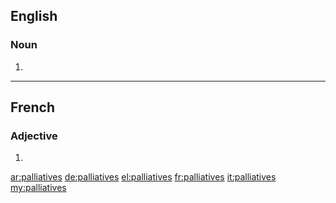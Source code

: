 ==English==

===Noun===
{{head|en|plural}}

# {{plural of|palliative|lang=en}}

----

==French==

===Adjective===
{{fr-adj-form}} {{f-p}}

# {{feminine plural of|palliatif|lang=fr}}

[[ar:palliatives]]
[[de:palliatives]]
[[el:palliatives]]
[[fr:palliatives]]
[[it:palliatives]]
[[my:palliatives]]